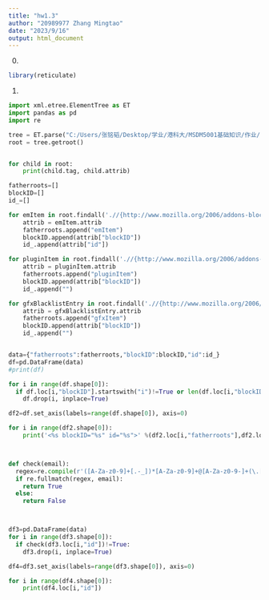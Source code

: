 ```yaml
---
title: "hw1.3"
author: "20989977 Zhang Mingtao"
date: "2023/9/16"
output: html_document
---  
```

0.
```r
library(reticulate)
```  

1.
```python
import xml.etree.ElementTree as ET
import pandas as pd
import re

tree = ET.parse("C:/Users/张铭韬/Desktop/学业/港科大/MSDM5001基础知识/作业/blocklist.xml")
root = tree.getroot()


for child in root:
    print(child.tag, child.attrib)

fatherroots=[]
blockID=[]
id_=[]

for emItem in root.findall('.//{http://www.mozilla.org/2006/addons-blocklist}emItem'):
    attrib = emItem.attrib
    fatherroots.append("emItem")
    blockID.append(attrib["blockID"])
    id_.append(attrib["id"])

for pluginItem in root.findall('.//{http://www.mozilla.org/2006/addons-blocklist}pluginItem'):
    attrib = pluginItem.attrib
    fatherroots.append("pluginItem")
    blockID.append(attrib["blockID"])
    id_.append("")

for gfxBlacklistEntry in root.findall('.//{http://www.mozilla.org/2006/addons-blocklist}gfxBlacklistEntry'):
    attrib = gfxBlacklistEntry.attrib
    fatherroots.append("gfxItem")
    blockID.append(attrib["blockID"])
    id_.append("")


data={"fatherroots":fatherroots,"blockID":blockID,"id":id_}
df=pd.DataFrame(data)
#print(df)

for i in range(df.shape[0]):
  if df.loc[i,"blockID"].startswith("i")!=True or len(df.loc[i,"blockID"])!=4:
    df.drop(i, inplace=True)

df2=df.set_axis(labels=range(df.shape[0]), axis=0)

for i in range(df2.shape[0]):
    print('<%s blockID="%s" id="%s">' %(df2.loc[i,"fatherroots"],df2.loc[i,"blockID"],df2.loc[i,"id"]))



def check(email):
  regex=re.compile(r'([A-Za-z0-9]+[.-_])*[A-Za-z0-9]+@[A-Za-z0-9-]+(\.[A-Z|a-z]{2,})+')
  if re.fullmatch(regex, email):
    return True
  else:
    return False



df3=pd.DataFrame(data)
for i in range(df3.shape[0]):
  if check(df3.loc[i,"id"])!=True:
    df3.drop(i, inplace=True)

df4=df3.set_axis(labels=range(df3.shape[0]), axis=0)

for i in range(df4.shape[0]):
    print(df4.loc[i,"id"])


``` 
